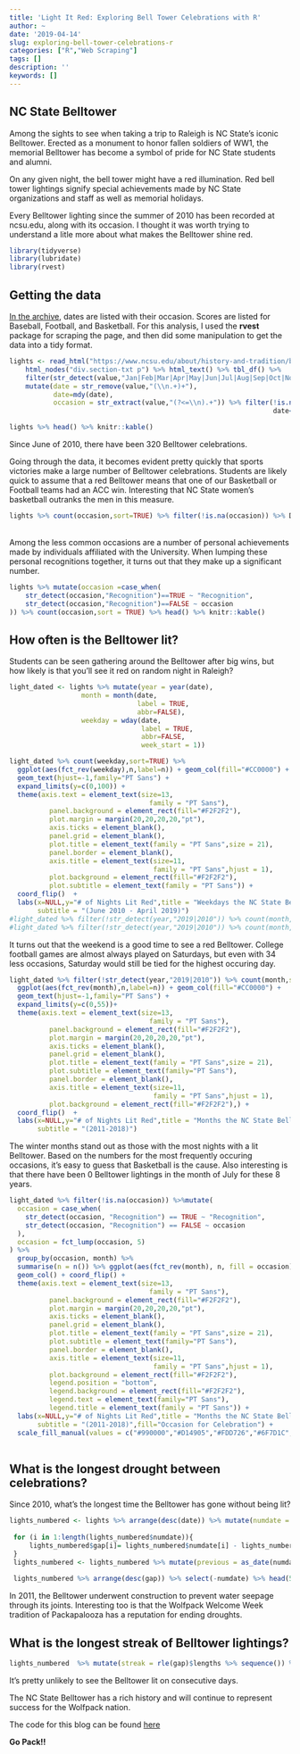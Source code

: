 ```yaml
---
title: 'Light It Red: Exploring Bell Tower Celebrations with R'
author: ~
date: '2019-04-14'
slug: exploring-bell-tower-celebrations-r
categories: ["R","Web Scraping"]
tags: []
description: ''
keywords: []
---
```


## NC State Belltower
Among the sights to see when taking a trip to Raleigh is NC State’s iconic Belltower. Erected as a monument to honor fallen soldiers of WW1, the memorial Belltower has become a symbol of pride for NC State students and alumni.

On any given night, the bell tower might have a red illumination. Red bell tower lightings signify special achievements made by NC State organizations and staff as well as memorial holidays.

Every Belltower lighting since the summer of 2010 has been recorded at ncsu.edu, along with its occasion. I thought it was worth trying to understand a litle more about what makes the Belltower shine red.

```r
library(tidyverse)
library(lubridate)
library(rvest)
```

## Getting the data

[In the archive](https://www.ncsu.edu/about/history-and-tradition/belltower-celebrations/archive/), dates are listed with their occasion. Scores are listed for Baseball, Football, and Basketball. For this analysis, I used the **rvest** package for scraping the page, and then did some manipulation to get the data into a tidy format.

```r
lights <- read_html("https://www.ncsu.edu/about/history-and-tradition/belltower-celebrations/archive") %>% 
    html_nodes("div.section-txt p") %>% html_text() %>% tbl_df() %>%
    filter(str_detect(value,"Jan|Feb|Mar|Apr|May|Jun|Jul|Aug|Sep|Oct|Nov|Dec")) %>% 
    mutate(date = str_remove(value,"(\\n.+)+"),
           date=mdy(date),
           occasion = str_extract(value,"(?<=\\n).+")) %>% filter(!is.na(date),
                                                                  date<=Sys.Date()) %>% select(-1)

lights %>% head() %>% knitr::kable()
```

Since June of 2010, there have been 320 Belltower celebrations. 

Going through the data, it becomes evident pretty quickly that sports victories make a large number of Belltower celebrations. Students are likely quick to assume that a red Belltower means that one of our Basketball or Football teams had an ACC win. Interesting that NC State women's basketball outranks the men in this measure.

```r
lights %>% count(occasion,sort=TRUE) %>% filter(!is.na(occasion)) %>% DT::datatable()
```
<br>
Among the less common occasions are a number of personal achievements made by individuals affiliated with the University. When lumping these personal recognitions together, it turns out that they make up a significant number.

```r
lights %>% mutate(occasion =case_when(
    str_detect(occasion,"Recognition")==TRUE ~ "Recognition",
    str_detect(occasion,"Recognition")==FALSE ~ occasion
)) %>% count(occasion,sort = TRUE) %>% head() %>% knitr::kable()
```

## How often is the Belltower lit?

Students can be seen gathering around the Belltower after big wins, but how likely is that you'll see it red on random night in Raleigh?

```r
light_dated <- lights %>% mutate(year = year(date),
                  month = month(date,
                                label = TRUE,
                                abbr=FALSE),
                  weekday = wday(date,
                                 label = TRUE,
                                 abbr=FALSE,
                                 week_start = 1)) 

light_dated %>% count(weekday,sort=TRUE) %>%
  ggplot(aes(fct_rev(weekday),n,label=n)) + geom_col(fill="#CC0000") +
  geom_text(hjust=-1,family="PT Sans") + 
  expand_limits(y=c(0,100)) +
  theme(axis.text = element_text(size=13,
                                   family = "PT Sans"),
          panel.background = element_rect(fill="#F2F2F2"),
          plot.margin = margin(20,20,20,20,"pt"),
          axis.ticks = element_blank(),
          panel.grid = element_blank(),
          plot.title = element_text(family = "PT Sans",size = 21),
          panel.border = element_blank(),
          axis.title = element_text(size=11,
                                    family = "PT Sans",hjust = 1),
          plot.background = element_rect(fill="#F2F2F2"),
          plot.subtitle = element_text(family = "PT Sans")) + 
  coord_flip()  + 
  labs(x=NULL,y="# of Nights Lit Red",title = "Weekdays the NC State Belltower is lit",
       subtitle = "(June 2010 - April 2019)")
#light_dated %>% filter(!str_detect(year,"2019|2010")) %>% count(month,sort=TRUE)
#light_dated %>% filter(!str_detect(year,"2019|2010")) %>% count(month,weekday,sort=TRUE)
```

It turns out that the weekend is a good time to see a red Belltower. College football games are almost always played on Saturdays, but even with 34 less occasions, Saturday would still be tied for the highest occuring day. 

```r
light_dated %>% filter(!str_detect(year,"2019|2010")) %>% count(month,sort=TRUE) %>%
  ggplot(aes(fct_rev(month),n,label=n)) + geom_col(fill="#CC0000") +
  geom_text(hjust=-1,family="PT Sans") +
  expand_limits(y=c(0,55))+
  theme(axis.text = element_text(size=13,
                                   family = "PT Sans"),
          panel.background = element_rect(fill="#F2F2F2"),
          plot.margin = margin(20,20,20,20,"pt"),
          axis.ticks = element_blank(),
          panel.grid = element_blank(),
          plot.title = element_text(family = "PT Sans",size = 21),
          plot.subtitle = element_text(family="PT Sans"),
          panel.border = element_blank(),
          axis.title = element_text(size=11,
                                    family = "PT Sans",hjust = 1),
          plot.background = element_rect(fill="#F2F2F2"),) + 
  coord_flip()  + 
  labs(x=NULL,y="# of Nights Lit Red",title = "Months the NC State Belltower is lit",
       subtitle = "(2011-2018)")
```

The winter months stand out as those with the most nights with a lit Belltower. Based on the numbers for the most frequently occuring occasions, it's easy to guess that Basketball is the cause. Also interesting is that there have been 0 Belltower lightings in the month of July for these 8 years. 

```r
light_dated %>% filter(!is.na(occasion)) %>%mutate(
  occasion = case_when(
    str_detect(occasion, "Recognition") == TRUE ~ "Recognition",
    str_detect(occasion, "Recognition") == FALSE ~ occasion
  ),
  occasion = fct_lump(occasion, 5)
) %>%
  group_by(occasion, month) %>%
  summarise(n = n()) %>% ggplot(aes(fct_rev(month), n, fill = occasion)) + 
  geom_col() + coord_flip() + 
  theme(axis.text = element_text(size=13,
                                   family = "PT Sans"),
          panel.background = element_rect(fill="#F2F2F2"),
          plot.margin = margin(20,20,20,20,"pt"),
          axis.ticks = element_blank(),
          panel.grid = element_blank(),
          plot.title = element_text(family = "PT Sans",size = 21),
          plot.subtitle = element_text(family="PT Sans"),
          panel.border = element_blank(),
          axis.title = element_text(size=11,
                                    family = "PT Sans",hjust = 1),
          plot.background = element_rect(fill="#F2F2F2"),
          legend.position = "bottom",
          legend.background = element_rect(fill="#F2F2F2"),
          legend.text = element_text(family="PT Sans"),
          legend.title = element_text(family = "PT Sans")) + 
  labs(x=NULL,y="# of Nights Lit Red",title = "Months the NC State Belltower is lit",
       subtitle = "(2011-2018)",fill="Occasion for Celebration") + 
  scale_fill_manual(values = c("#990000","#D14905","#FDD726","#6F7D1C","#427E93","#4156A1"))
  
```

## What is the longest drought between celebrations?

Since 2010, what's the longest time the Belltower has gone without being lit?

```r
lights_numbered <- lights %>% arrange(desc(date)) %>% mutate(numdate = as.numeric(date))
 
 for (i in 1:length(lights_numbered$numdate)){
     lights_numbered$gap[i]= lights_numbered$numdate[i] - lights_numbered$numdate[i+1]
 }
 lights_numbered <- lights_numbered %>% mutate(previous = as_date(numdate-gap)) %>% filter(!is.na(occasion))
 
 lights_numbered %>% arrange(desc(gap)) %>% select(-numdate) %>% head(5) %>% knitr::kable()
```

In 2011, the Belltower underwent construction to prevent water seepage through its joints. Interesting too is that the Wolfpack Welcome Week tradition of Packapalooza has a reputation for ending droughts.

## What is the longest streak of Belltower lightings?

```r
lights_numbered  %>% mutate(streak = rle(gap)$lengths %>% sequence()) %>% filter(gap==1) %>% arrange(desc(streak)) %>% select(-numdate,-gap) %>% head(10) %>% knitr::kable()
```

It's pretty unlikely to see the Belltower lit on consecutive days. 

The NC State Belltower has a rich history and will continue to represent success for the Wolfpack nation. 

The code for this blog can be found [here](https://github.com/StephonLEB/lookingatnumbers/blob/master/public/post/2019-04-10-light-it-red-exploring-bell-tower-celebrations-with-r.Rmd)

**Go Pack!!**


